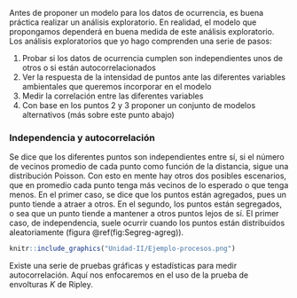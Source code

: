 Antes de proponer un modelo para los datos de ocurrencia, es buena práctica realizar un análisis exploratorio. En realidad, el modelo que propongamos dependerá en buena medida de este análisis exploratorio. Los análisis exploratorios que yo hago comprenden una serie de pasos:

1. Probar si los datos de ocurrencia cumplen son independientes unos de otros o si están autocorrelacionados
2. Ver la respuesta de la intensidad de puntos ante las diferentes variables ambientales que queremos incorporar en el modelo
3. Medir la correlación entre las diferentes variables
4. Con base en los puntos 2 y 3 proponer un conjunto de modelos alternativos (más sobre este punto abajo)

### Independencia y autocorrelación

Se dice que los diferentes puntos son independientes entre sí, si el número de vecinos promedio de cada punto como función de la distancia, sigue una distribución Poisson. Con esto en mente hay otros dos posibles escenarios, que en promedio cada punto tenga más vecinos de lo esperado o que tenga menos. En el primer caso, se dice que los puntos están agregados, pues un punto tiende a atraer a otros. En el segundo, los puntos están segregados, o sea que un punto tiende a mantener a otros puntos lejos de sí. El primer caso, de independencia, suele ocurrir cuando los puntos están distribuidos aleatoriamente (figura \@ref(fig:Segreg-agreg)).

```r
knitr::include_graphics("Unidad-II/Ejemplo-procesos.png")
```

Existe una serie de pruebas gráficas y estadísticas para medir autocorrelación. Aquí nos enfocaremos en el uso de la prueba de envolturas *K* de Ripley. 